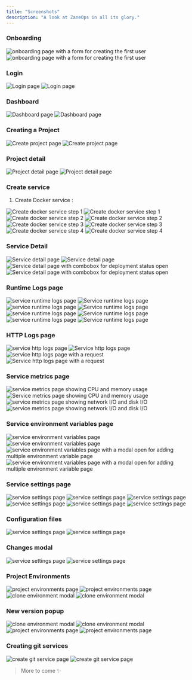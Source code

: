 ```yaml
---
title: "Screenshots"
description: "A look at ZaneOps in all its glory."
---
```


### Onboarding

<img className="block dark:hidden" src="https://assets.zaneops.dev/images/create-user-light.png" alt="onboarding page with a form for creating the first user" />
<img className="!hidden dark:!block" src="https://assets.zaneops.dev/images/create-user-dark.png" alt="onboarding page with a form for creating the first user" />


### Login

<img className="block dark:hidden" src="https://assets.zaneops.dev/images/login-light.png" alt="Login page" />
<img className="!hidden dark:!block" src="https://assets.zaneops.dev/images/login-dark.png" alt="Login page" />

### Dashboard


<img className="block dark:hidden" src="/images/new-dashboard-light.png" alt="Dashboard page" />
<img className="!hidden dark:!block" src="/images/new-dashboard-dark.png" alt="Dashboard page" />

### Creating a Project


<img className="block dark:hidden" src="https://assets.zaneops.dev/images/create-project-light.png" alt="Create project page" />
<img className="!hidden dark:!block" src="https://assets.zaneops.dev/images/create-project-dark.png" alt="Create project page" />

### Project detail

<img className="block dark:hidden" src="https://assets.zaneops.dev/images/project-detail-light.png" alt="Project detail page" />
<img className="!hidden dark:!block" src="https://assets.zaneops.dev/images/project-detail-dark.png" alt="Project detail page" />


### Create service

1. Create Docker service :

<img className="block dark:hidden" src="https://assets.zaneops.dev/images/create-service-step1-light.png" alt="Create docker service step 1" />
<img className="!hidden dark:!block" src="https://assets.zaneops.dev/images/create-service-step1-dark.png" alt="Create docker service step 1" />

<img className="block dark:hidden" src="https://assets.zaneops.dev/images/create-service-step2-light.png" alt="Create docker service step 2" />
<img className="!hidden dark:!block" src="https://assets.zaneops.dev/images/create-service-step2-dark.png" alt="Create docker service step 2" />

<img className="block dark:hidden" src="https://assets.zaneops.dev/images/create-service-step3-light.png" alt="Create docker service step 3" />
<img className="!hidden dark:!block" src="https://assets.zaneops.dev/images/create-service-step3-dark.png" alt="Create docker service step 3" />

<img className="block dark:hidden" src="https://assets.zaneops.dev/images/create-service-step4-light.png" alt="Create docker service step 4" />
<img className="!hidden dark:!block" src="https://assets.zaneops.dev/images/create-service-step4-dark.png" alt="Create docker service step 4" />

### Service Detail

<img className="block dark:hidden" src="https://assets.zaneops.dev/images/service-detail-light.png" alt="Service detail page" />
<img className="!hidden dark:!block" src="https://assets.zaneops.dev/images/service-detail-dark.png" alt="Service detail page" />

<img className="block dark:hidden" src="https://assets.zaneops.dev/images/service-detail-combobox-light.png" alt="Service detail page with combobox for deployment status open" />
<img className="!hidden dark:!block" src="https://assets.zaneops.dev/images/service-detail-combobox-dark.png" alt="Service detail page with combobox for deployment status  open" />


### Runtime Logs page

<img className="block dark:hidden" src="https://assets.zaneops.dev/images/deployment-detail-light.png" alt="service runtime logs page" />
<img className="!hidden dark:!block" src="https://assets.zaneops.dev/images/deployment-detail-dark.png" alt="Service runtime logs page" />

<img className="block dark:hidden" src="https://assets.zaneops.dev/images/logs-filter-light.png" alt="service runtime logs page" />
<img className="!hidden dark:!block" src="https://assets.zaneops.dev/images/logs-filter-dark.png" alt="Service runtime logs page" />


<img className="block dark:hidden" src="https://assets.zaneops.dev/images/logs-max-light.png" alt="service runtime logs page" />
<img className="!hidden dark:!block" src="https://assets.zaneops.dev/images/logs-max-dark.png" alt="Service runtime logs page" />


<img className="block dark:hidden" src="https://assets.zaneops.dev/images/logs-octane-light.png" alt="service runtime logs page" />
<img className="!hidden dark:!block" src="https://assets.zaneops.dev/images/logs-octane-dark.png" alt="Service runtime logs page" />


### HTTP Logs page

<img className="block dark:hidden" src="https://assets.zaneops.dev/images/http-logs-light.png" alt="service http logs page" />
<img className="!hidden dark:!block" src="https://assets.zaneops.dev/images/http-logs-dark.png" alt="Service http logs page" />

<img className="block dark:hidden" src="https://assets.zaneops.dev/images/http-logs-with-details-open-light.png" alt="service http logs page with a request" />
<img className="!hidden dark:!block" src="https://assets.zaneops.dev/images/http-logs-with-details-open-dark.png" alt="Service http logs page with a request" />


### Service metrics page

<img className="block dark:hidden" src="https://assets.zaneops.dev/images/service-metrics-light.png" alt="service metrics page showing CPU and memory usage" />
<img className="!hidden dark:!block" src="https://assets.zaneops.dev/images/service-metrics-dark.png" alt="Service metrics page showing CPU and memory usage" />

<img className="block dark:hidden" src="https://assets.zaneops.dev/images/service-metrics-net-light.png" alt="service metrics page showing network I/O and disk I/O" />
<img className="!hidden dark:!block" src="https://assets.zaneops.dev/images/service-metrics-net-dark.png" alt="service metrics page showing network I/O and disk I/O" />


### Service environment variables page

<img className="block dark:hidden" src="https://assets.zaneops.dev/images/service-envs-light.png" alt="service environment variables page" />
<img className="!hidden dark:!block" src="https://assets.zaneops.dev/images/service-envs-dark.png" alt="service environment variables page" />

<img className="block dark:hidden" src="https://assets.zaneops.dev/images/service-envs-modal-light.png" alt="service environment variables page with a modal open for adding multiple environment variable page" />
<img className="!hidden dark:!block" src="https://assets.zaneops.dev/images/service-envs-modal-dark.png" alt="service environment variables page with a modal open for adding multiple environment variable page" />


### Service settings page

<img className="block dark:hidden" src="https://assets.zaneops.dev/images/service-settings-1-light.png" alt="service settings page" />
<img className="!hidden dark:!block" src="https://assets.zaneops.dev/images/service-settings-1-dark.png" alt="service settings page" />

<img className="block dark:hidden" src="https://assets.zaneops.dev/images/service-settings-2-light.png" alt="service settings page" />
<img className="!hidden dark:!block" src="https://assets.zaneops.dev/images/service-settings-2-dark.png" alt="service settings page" />

<img className="block dark:hidden" src="https://assets.zaneops.dev/images/service-settings-3-light.png" alt="service settings page" />
<img className="!hidden dark:!block" src="https://assets.zaneops.dev/images/service-settings-3-dark.png" alt="service settings page" />

### Configuration files

<img className="block dark:hidden" src="https://assets.zaneops.dev/images/service-settings-4-light.png" alt="service settings page" />
<img className="!hidden dark:!block" src="https://assets.zaneops.dev/images/service-settings-4-dark.png" alt="service settings page" />


### Changes modal

<img className="block dark:hidden" src="https://assets.zaneops.dev/images/changes-modal-light.png" alt="service settings page" />
<img className="!hidden dark:!block" src="https://assets.zaneops.dev/images/changes-modal-dark.png" alt="service settings page" />

### Project Environments

<img className="block dark:hidden" src="https://assets.zaneops.dev/images/project-environments-light.png" alt="project environments page" />
<img className="!hidden dark:!block" src="https://assets.zaneops.dev/images/project-environments-dark.png" alt="project environments page" />

<img className="block dark:hidden" src="https://assets.zaneops.dev/images/project-clone-environment-light.png" alt="clone environment modal" />
<img className="!hidden dark:!block" src="https://assets.zaneops.dev/images/project-clone-environment-dark.png" alt="clone environment modal" />


### New version popup

<img className="block dark:hidden" src="https://assets.zaneops.dev/images/new-version-toast-light.png" alt="clone environment modal" />
<img className="!hidden dark:!block" src="https://assets.zaneops.dev/images/new-version-toast-dark.png" alt="clone environment modal" />

<img className="block dark:hidden" src="https://assets.zaneops.dev/images/new-version-modal-light.png" alt="project environments page" />
<img className="!hidden dark:!block" src="https://assets.zaneops.dev/images/new-version-modal-dark.png" alt="project environments page" />

### Creating git services 

<img className="block dark:hidden" src="https://assets.zaneops.dev/images/create-git-service-light.png" alt="create git service page" />
<img className="!hidden dark:!block" src="https://assets.zaneops.dev/images/create-git-service-dark.png" alt="create git service page" />



> More to come ✨ 